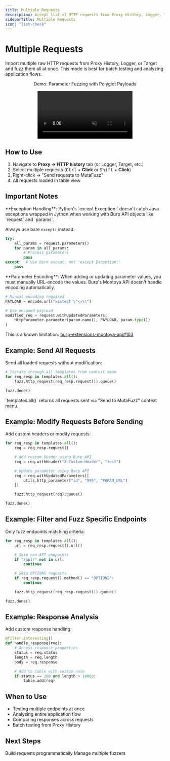 ```yaml
---
title: Multiple Requests
description: Accept list of HTTP requests from Proxy History, Logger, Target, etc.
sidebarTitle: Multiple Requests
icon: "list-check"
---
```


# Multiple Requests

Import multiple raw HTTP requests from Proxy History, Logger, or Target and fuzz them all at once. This mode is best for batch testing and analyzing application flows.

<div align="center">
  <div className="mb-8">
    <p className="text-lg font-semibold mb-3">Demo: Parameter Fuzzing with Polyglot Payloads</p>
    <video
      autoPlay
      muted
      loop
      playsInline
      className="w-full max-w-4xl aspect-video rounded-xl"
      src="/videos/Simple-Params-Fuzzing.mp4"
    >
      Your browser does not support the video tag.
    </video>
  </div>
</div>

## How to Use

1. Navigate to **Proxy → HTTP history** tab (or Logger, Target, etc.)
2. Select multiple requests (<kbd>Ctrl</kbd> + **Click** or <kbd>Shift</kbd> + **Click**)
3. Right-click → "Send requests to MutaFuzz"
4. All requests loaded in table view

## Important Notes

<Warning>
**Exception Handling**: Python's `except Exception:` doesn't catch Java exceptions wrapped in Jython when working with Burp API objects like `request` and `params`.

Always use bare `except:` instead:

```python
try:
    all_params = request.parameters()
    for param in all_params:
        # Process parameters
        pass
except:  # Use bare except, not 'except Exception:'
    pass
```

</Warning>

<Warning>
**Parameter Encoding**: When adding or updating parameter values, you must manually URL-encode the values. Burp's Montoya API doesn't handle encoding automatically.

```python
# Manual encoding required
PAYLOAD = encode.url("xsstest'\"<>\\")

# Use encoded payload
modified_req = request.withUpdatedParameters(
    HttpParameter.parameter(param.name(), PAYLOAD, param.type())
)
```

This is a known limitation: [burp-extensions-montoya-api#103](https://github.com/PortSwigger/burp-extensions-montoya-api/issues/103)
</Warning>

## Example: Send All Requests

Send all loaded requests without modification:

```python
# Iterate through all templates from context menu
for req_resp in templates.all():
    fuzz.http_request(req_resp.request()).queue()

fuzz.done()
```

<Info>
`templates.all()` returns all requests sent via "Send to MutaFuzz" context menu.
</Info>

## Example: Modify Requests Before Sending

Add custom headers or modify requests:

```python
for req_resp in templates.all():
    req = req_resp.request()

    # Add custom header using Burp API
    req = req.withHeader("X-Custom-Header", "test")

    # Update parameter using Burp API
    req = req.withUpdatedParameters([
        utils.http_parameter("id", "999", "PARAM_URL")
    ])

    fuzz.http_request(req).queue()

fuzz.done()
```

## Example: Filter and Fuzz Specific Endpoints

Only fuzz endpoints matching criteria:

```python
for req_resp in templates.all():
    url = req_resp.request().url()

    # Skip non-API endpoints
    if "/api/" not in url:
        continue

    # Skip OPTIONS requests
    if req_resp.request().method() == "OPTIONS":
        continue

    fuzz.http_request(req_resp.request()).queue()

fuzz.done()
```

## Example: Response Analysis

Add custom response handling:

```python
@filter.interesting()
def handle_response(req):
    # Access response properties
    status = req.status
    length = req.length
    body = req.response

    # Add to table with custom note
    if status == 200 and length > 10000:
        table.add(req)
```

## When to Use

- Testing multiple endpoints at once
- Analyzing entire application flow
- Comparing responses across requests
- Batch testing from Proxy History

## Next Steps

<CardGroup cols={2}>
  <Card title="Empty Panel" href="/modes/empty-panel" icon="code">
    Build requests programmatically
  </Card>
  <Card title="Dashboard" href="/dashboard" icon="grid">
    Manage multiple fuzzers
  </Card>
</CardGroup>
